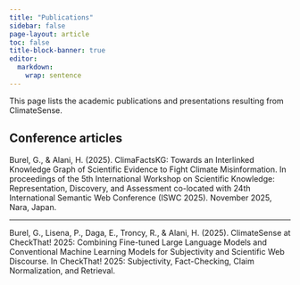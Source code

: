 ```yaml
---
title: "Publications"
sidebar: false
page-layout: article
toc: false
title-block-banner: true
editor: 
  markdown: 
    wrap: sentence
---
```


This page lists the academic publications and presentations resulting from ClimateSense.

## Conference articles

Burel, G., & Alani, H.
(2025).
ClimaFactsKG: Towards an Interlinked Knowledge Graph of Scientific Evidence to Fight Climate Misinformation.
In proceedings of the 5th International Workshop on Scientific Knowledge: Representation, Discovery, and Assessment co-located with 24th International Semantic Web Conference (ISWC 2025).
November 2025, Nara, Japan.

------------------------------------------------------------------------

Burel, G., Lisena, P., Daga, E., Troncy, R., & Alani, H.
(2025).
ClimateSense at CheckThat!
2025: Combining Fine-tuned Large Language Models and Conventional Machine Learning Models for Subjectivity and Scientific Web Discourse.
In CheckThat!
2025: Subjectivity, Fact-Checking, Claim Normalization, and Retrieval.
